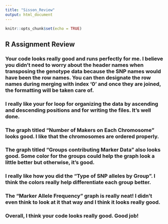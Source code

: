 ```yaml
---
title: "Sisson_Review"
output: html_document
---
```


```r
knitr::opts_chunk$set(echo = TRUE)
```

## R Assignment Review

### Your code looks really good and runs perfectly for me. I believe you didn't need to worry about the header names when transposing the genotype data because the SNP names would have been the row names. You can then designate the row names during merging with index '0' and once they are joined, the formatting will be taken care of. 

### I really like your for loop for organizing the data by ascending and descending positions and for writing the files. It's well done.

### The graph titled "Number of Makers on Each Chromosome" looks good. I like that the chromosomes are ordered properly.

### The graph titled "Groups contributing Marker Data" also looks good. Some color for the groups could help the graph look a little better but otherwise, it's good.

### I really like how you did the "Type of SNP alleles by Group". I think the colors really help differentiate each group better. 

### The "Marker Allele Frequency" graph is really neat! I didn't even think to look at it that way and I think it looks really good. 

### Overall, I think your code looks really good. Good job! 